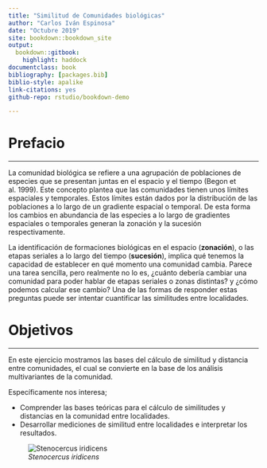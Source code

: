 ```yaml
--- 
title: "Similitud de Comunidades biológicas"
author: "Carlos Iván Espinosa"
date: "Octubre 2019"
site: bookdown::bookdown_site
output: 
  bookdown::gitbook:
    highlight: haddock
documentclass: book
bibliography: [packages.bib]
biblio-style: apalike
link-citations: yes
github-repo: rstudio/bookdown-demo

---
```



# Prefacio {-}

-------

La comunidad biológica se refiere a una agrupación de poblaciones de especies que se presentan juntas en el espacio y el tiempo (Begon et al. 1999). Este concepto plantea que las comunidades tienen unos límites espaciales y temporales. Estos límites están dados por la distribución de las poblaciones a lo largo de un gradiente espacial o temporal. De esta forma los cambios en abundancia de las especies a lo largo de gradientes espaciales o temporales generan la zonación y la sucesión respectivamente.

La identificación de formaciones biológicas en el espacio (__zonación__), o las etapas seriales a lo largo del tiempo (__sucesión__), implica qué tenemos la capacidad de establecer en qué momento una comunidad cambia. Parece una tarea sencilla, pero realmente no lo es, ¿cuánto debería cambiar una comunidad para poder hablar de etapas seriales o zonas distintas? y ¿cómo podemos calcular ese cambio? Una de las formas de responder estas preguntas puede ser intentar cuantificar las similitudes entre localidades.



# Objetivos {-}

-------

En este ejercicio mostramos las bases del cálculo de similitud y distancia entre comunidades, el cual se convierte en la base de los análisis multivariantes de la comunidad.

Específicamente nos interesa;

 * Comprender las bases teóricas para el cálculo de similitudes y distancias en la comunidad entre localidades.
 * Desarrollar mediciones de similitud entre localidades e interpretar los resultados.

 ![*Stenocercus iridicens*](lagar.jpg)
